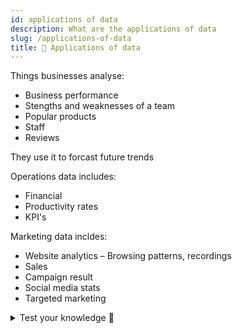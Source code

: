 ```yaml
---
id: applications of data
description: What are the applications of data
slug: /applications-of-data
title: 📝 Applications of data
---
```


Things businesses analyse: <br />
- Business performance
- Stengths and weaknesses of a team
- Popular products
- Staff
- Reviews


They use it to forcast future trends

Operations data includes: <br />
- Financial
- Productivity rates
- KPI's

Marketing data incldes: <br />
- Website analytics – Browsing patterns, recordings
- Sales
- Campaign result
- Social media stats
- Targeted marketing


<details>
  <summary>Test your knowledge 🧠</summary>

<iframe src="https://quizlet.com/689410568/match/embed?i=3loczc&x=1jj1" height="500" width="100%"></iframe>

</details>